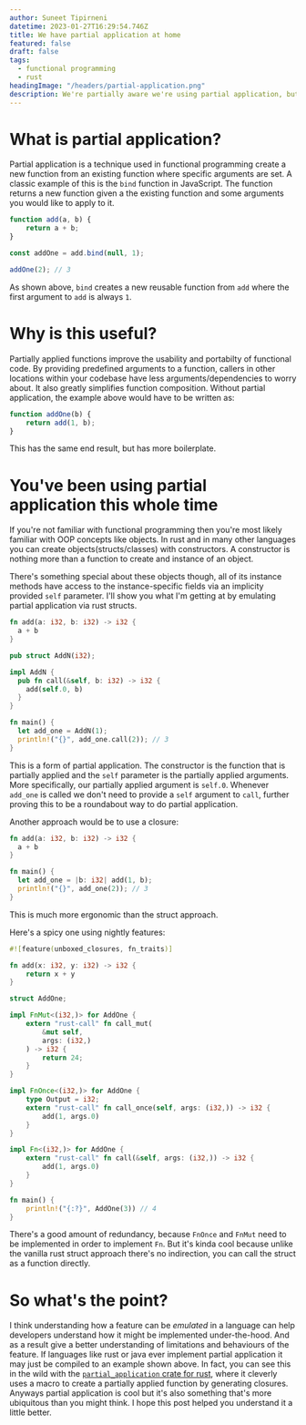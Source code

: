 ```yaml
---
author: Suneet Tipirneni
datetime: 2023-01-27T16:29:54.746Z
title: We have partial application at home
featured: false
draft: false
tags:
  - functional programming
  - rust
headingImage: "/headers/partial-application.png"
description: We're partially aware we're using partial application, but we don't know what it is. In this post I go over what partial application is various ways it can be emulated in rust.
---
```


# What is partial application?

Partial application is a technique used in functional programming create a new function from an existing function where
specific arguments are set. A classic example of this is the `bind` function in JavaScript. The function returns a new function given a
the existing function and some arguments you would like to apply to it.

```js
function add(a, b) {
	return a + b;
}

const addOne = add.bind(null, 1);

addOne(2); // 3
```

As shown above, `bind` creates a new reusable function from `add` where the first argument to `add` is always `1`.

# Why is this useful?

Partially applied functions improve the usability and portabilty of functional code. By providing predefined arguments to a function,
callers in other locations within your codebase have less arguments/dependencies to worry about. It also greatly simplifies function composition.
Without partial application, the example above would have to be written as:

```js
function addOne(b) {
	return add(1, b);
}
```

This has the same end result, but has more boilerplate.

# You've been using partial application this whole time

If you're not familiar with functional programming then you're most likely familiar with OOP concepts like objects. In rust and in
many other languages you can create objects(structs/classes) with constructors. A constructor is nothing more than a function to create
and instance of an object.

There's something special about these objects though, all of its instance methods have access to the instance-specific fields via an
implicity provided `self` parameter. I'll show you what I'm getting at by emulating partial application via rust structs.

```rust
fn add(a: i32, b: i32) -> i32 {
  a + b
}

pub struct AddN(i32);

impl AddN {
  pub fn call(&self, b: i32) -> i32 {
    add(self.0, b)
  }
}

fn main() {
  let add_one = AddN(1);
  println!("{}", add_one.call(2)); // 3
}

```

This is a form of partial application. The constructor is the function that is partially applied
and the `self` parameter is the partially applied arguments. More specifically, our partially applied argument
is `self.0`. Whenever `add_one` is called we don't need to provide a `self` argument to `call`, further proving
this to be a roundabout way to do partial application.

Another approach would be to use a closure:

```rust
fn add(a: i32, b: i32) -> i32 {
  a + b
}

fn main() {
  let add_one = |b: i32| add(1, b);
  println!("{}", add_one(2)); // 3
}
```

This is much more ergonomic than the struct approach.

Here's a spicy one using nightly features:

```rust
#![feature(unboxed_closures, fn_traits)]

fn add(x: i32, y: i32) -> i32 {
    return x + y
}

struct AddOne;

impl FnMut<(i32,)> for AddOne {
    extern "rust-call" fn call_mut(
        &mut self,
        args: (i32,)
    ) -> i32 {
        return 24;
    }
}

impl FnOnce<(i32,)> for AddOne {
    type Output = i32;
    extern "rust-call" fn call_once(self, args: (i32,)) -> i32 {
        add(1, args.0)
    }
}

impl Fn<(i32,)> for AddOne {
    extern "rust-call" fn call(&self, args: (i32,)) -> i32 {
        add(1, args.0)
    }
}

fn main() {
    println!("{:?}", AddOne(3)) // 4
}
```

There's a good amount of redundancy, because `FnOnce` and `FnMut` need to be implemented in order to implement `Fn`. But it's kinda cool because unlike the vanilla rust
struct approach there's no indirection, you can call the struct as a function directly.

# So what's the point?

I think understanding how a feature can be _emulated_ in a language can help developers understand how it might be implemented under-the-hood.
And as a result give a better understanding of limitations and behaviours of the feature. If languages like rust or java ever implement partial application
it may just be compiled to an example shown above. In fact, you can see this in the wild with the [`partial_application` crate for rust](https://github.com/Emerentius/partial_application/blob/master/src/lib.rs), where it
cleverly uses a macro to create a partially applied function by generating closures. Anyways partial application is cool but it's also something that's more
ubiquitous than you might think. I hope this post helped you understand it a little better.
